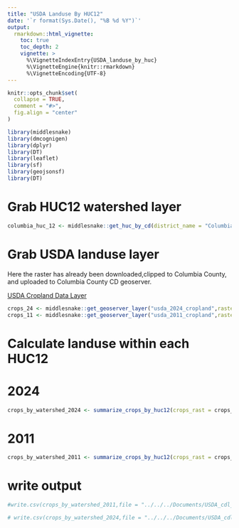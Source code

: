```yaml
---
title: "USDA Landuse By HUC12"
date: '`r format(Sys.Date(), "%B %d %Y")`'
output:
  rmarkdown::html_vignette:
    toc: true
    toc_depth: 2
    vignette: >
      %\VignetteIndexEntry{USDA_landuse_by_huc}
      %\VignetteEngine{knitr::rmarkdown}
      %\VignetteEncoding{UTF-8}
---
```


```r
knitr::opts_chunk$set(
  collapse = TRUE,
  comment = "#>",
  fig.align = "center"
)
```

```r
library(middlesnake)
library(dmcognigen)
library(dplyr)
library(DT)
library(leaflet)
library(sf)
library(geojsonsf)
library(DT)
```

# Grab HUC12 watershed layer

```r

columbia_huc_12 <- middlesnake::get_huc_by_cd(district_name = "Columbia")

```

# Grab USDA landuse layer

Here the raster has already been downloaded,clipped to Columbia County, and uploaded to Columbia County CD geoserver. 

[USDA Cropland Data Layer](https://www.nass.usda.gov/Research_and_Science/Cropland/Viewer/index.php "Cropland Data Layer")

```r

crops_24 <- middlesnake::get_geoserver_layer("usda_2024_cropland",raster = TRUE)
crops_11 <- middlesnake::get_geoserver_layer("usda_2011_cropland",raster = TRUE)

```

# Calculate landuse within each HUC12

# 2024
```r

crops_by_watershed_2024 <- summarize_crops_by_huc12(crops_rast = crops_24,huc12 = columbia_huc_12)

```

# 2011
```r

crops_by_watershed_2011 <- summarize_crops_by_huc12(crops_rast = crops_11,huc12 = columbia_huc_12)

```

# write output
```r
#write.csv(crops_by_watershed_2011,file = "../../../Documents/USDA_cdl_huc12_2011.csv")

# write.csv(crops_by_watershed_2024,file = "../../../Documents/USDA_cdl_huc12_2024csv")
```


